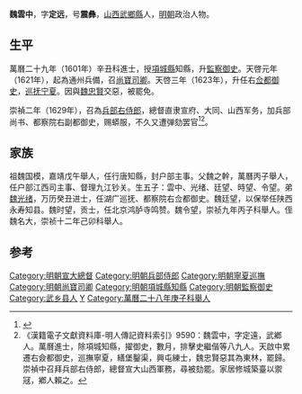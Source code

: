 '''魏雲中'''，字'''定远'''，号'''震彝'''，[[山西|山西]][[武鄉縣|武鄉縣]]人，[[明朝|明朝]]政治人物。

==生平==
萬曆二十九年（1601年）辛丑科進士，授[[項城縣|項城縣]]知縣，升[[監察御史|監察御史]]。天啓元年（1621年），起為通州兵備，召[[尚寶司卿|尚寶司卿]]。天啓三年（1623年），升任右[[佥都御史|佥都御史]]，[[巡抚宁夏|巡抚宁夏]]。因與[[魏忠賢|魏忠賢]]交惡，被罷免。

崇禎二年（1629年），召為[[兵部右侍郎|兵部右侍郎]]，總督直隶宣府、大同、山西军务，加兵部尚书、都察院右副都御史，赐蟒服，不久又遭弹劾罢官<ref>{{cite news|author=长治市地方志办公室主办|title=武乡县进士名录|url=http://www.dfz.changzhi.gov.cn/960rn.jsp?urltype=news.NewsContentUrl&wbnewsid=232152&wbtreeid=21514|accessdate=2013-08-19|newspaper=长治市情网|deadurl=yes|archiveurl=https://web.archive.org/web/20130818223824/http://www.dfz.changzhi.gov.cn/960rn.jsp?urltype=news.NewsContentUrl&wbnewsid=232152&wbtreeid=21514|archivedate=2013-08-18}}</ref><ref>《漢籍電子文獻資料庫-明人傳記資料索引》9590：魏雲中，字定遠，武鄕人。萬曆進士，除項城知縣，擢御史，數月，排擊史繼偕等八九人。天啟中累遷右僉都御史，巡撫寧夏，繕堡鑿渠，興屯練士，魏忠賢惡其為東林，罷歸。崇禎中召拜兵部右侍郎，總督宣大山西軍務，尋被劾罷。家居修城築臺以禦冦，鄕人賴之。</ref>。

==家族==
祖魏国模，嘉靖戊午舉人，任行唐知縣，封户部主事。父魏之幹，萬曆丙子舉人，任户部江西司主事、督理九江钞关。生五子：雲中、光绪、廷望、時望、令望。弟[[魏光绪|魏光绪]]，万历癸丑进士，任湖广巡抚、都察院右佥都御史。魏廷望，以保举任陕西永寿知县。魏时望，贡士，任北京鸿胪寺鸣赞。魏令望，崇祯九年丙子科舉人。侄魏名大，崇祯十二年己卯科舉人。

==参考==
{{reflist}}
{{明朝人物小作品}}
{{萬曆二十九年辛丑科殿試金榜}}
{{DEFAULTSORT:Wei魏}}
[[Category:明朝宣大總督|Category:明朝宣大總督]]
[[Category:明朝兵部侍郎|Category:明朝兵部侍郎]]
[[Category:明朝寧夏巡撫|Category:明朝寧夏巡撫]]
[[Category:明朝尚寶司卿|Category:明朝尚寶司卿]]
[[Category:明朝項城縣知縣|Category:明朝項城縣知縣]]
[[Category:明朝監察御史|Category:明朝監察御史]]
[[Category:武乡县人|Category:武乡县人]]
[[Category:魏姓|Y]]
[[Category:萬曆二十八年庚子科舉人|Category:萬曆二十八年庚子科舉人]]